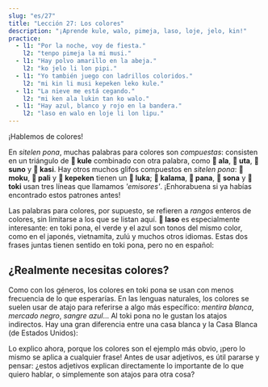 ```yaml
---
slug: "es/27"
title: "Lección 27: Los colores"
description: "¡Aprende kule, walo, pimeja, laso, loje, jelo, kin!"
practice:
  - l1: "Por la noche, voy de fiesta."
    l2: "tenpo pimeja la mi musi."
  - l1: "Hay polvo amarillo en la abeja."
    l2: "ko jelo li lon pipi."
  - l1: "Yo también juego con ladrillos coloridos."
    l2: "mi kin li musi kepeken leko kule."
  - l1: "La nieve me está cegando."
    l2: "mi ken ala lukin tan ko walo."
  - l1: "Hay azul, blanco y rojo en la bandera."
    l2: "laso en walo en loje li lon lipu."
---
```



¡Hablemos de colores!

<List>
  <Word sl="kule" m="color, especie; colorido" />
  <Word sl="walo" m="blanco, pálido" />
  <Word sl="pimeja" m="negro, oscuro" />
  <Word sl="loje" m="rojo, magenta" />
  <Word sl="jelo" m="amarillo" />
  <Word sl="laso" m="verde, azul" />
</List>

En *sitelen pona*, muchas palabras para colores son *compuestas*: consisten en un triángulo de **󱤞 kule** combinado con otra palabra, como **󱤂 ala**, **󱥰 uta**, **󱥤 suno** y **󱤗 kasi**. Hay otros muchos glifos compuestos en *sitelen pona*: **󱤶 moku**, **󱥉 pali** y **󱤙 kepeken** tienen un **󱤭 luka**; **󱤕 kalama**, **󱥌 pana**, **󱥡 sona** y **󱥬 toki** usan tres líneas que llamamos *'emisores'*. ¡Enhorabuena si ya habías encontrado estos patrones antes!

Las palabras para colores, por supuesto, se refieren a *rangos* enteros de colores, sin limitarse a los que se listan aquí. **󱤣 laso** es especialmente interesante: en toki pona, el verde y el azul son tonos del mismo color, como en el japonés, vietnamita, zulú y muchos otros idiomas. Estas dos frases juntas tienen sentido en toki pona, pero no en español:

<List>
  <Word sl="kin" m="también" />
  <Sentence sl="sewi li laso." m="El cielo es azul." />
  <Sentence sl="kasi kin li laso." m="La hierba también es verde." />
</List>

## ¿Realmente necesitas colores?

Como con los géneros, los colores en toki pona se usan con menos frecuencia de lo que esperarías. En las lenguas naturales, los colores se suelen usar de atajo para referirse a algo más específico: *mentira blanca*, *mercado negro*, *sangre azul*... Al toki pona no le gustan los atajos indirectos. Hay una gran diferencia entre una casa blanca y la Casa Blanca (de Estados Unidos):

<List>
  <Sentence sl="tomo walo" m="una casa blanca" />
  <Sentence sl="tomo ni la jan li lawa e ma Mewika." m="la Casa Blanca" />
</List>

Lo explico ahora, porque los colores son el ejemplo más obvio, ¡pero lo mismo se aplica a cualquier frase! Antes de usar adjetivos, es útil pararse y pensar: ¿estos adjetivos explican directamente lo importante de lo que quiero hablar, o simplemente son atajos para otra cosa?

<Practice exercises={frontmatter.practice} client:load />
